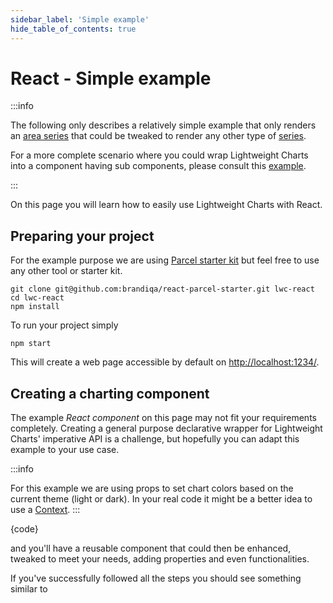```yaml
---
sidebar_label: 'Simple example'
hide_table_of_contents: true
---
```


# React - Simple example

:::info

The following only describes a relatively simple example that only renders an [area series](/docs/series-types#area) that could be tweaked to render any other type of [series](/docs/series-types).

For a more complete scenario where you could wrap Lightweight Charts into a component having sub components, please consult this [example](./advanced).

:::

On this page you will learn how to easily use Lightweight Charts with React.

## Preparing your project

For the example purpose we are using [Parcel starter kit](https://github.com/brandiqa/react-parcel-starter) but feel free to use any other tool or starter kit.

```console
git clone git@github.com:brandiqa/react-parcel-starter.git lwc-react
cd lwc-react
npm install
```

To run your project simply

```console
npm start
```

This will create a web page accessible by default on <http://localhost:1234/>.

## Creating a charting component

The example _React component_ on this page may not fit your requirements completely. Creating a general purpose declarative wrapper for Lightweight Charts' imperative API is a challenge, but hopefully you can adapt this example to your use case.

:::info

For this example we are using props to set chart colors based on the current theme (light or dark). In your real code it might be a better idea to use a [Context](https://reactjs.org/docs/context.html#when-to-use-context).
:::


<CodeBlock replaceThemeConstants className="language-jsx">{code}</CodeBlock>

and you'll have a reusable component that could then be enhanced, tweaked to meet your needs, adding properties and even functionalities.

If you've successfully followed all the steps you should see something similar to


<div className={styles.ChartContainer}>
    <ThemedChart ChartComponent={App}/>
</div>
